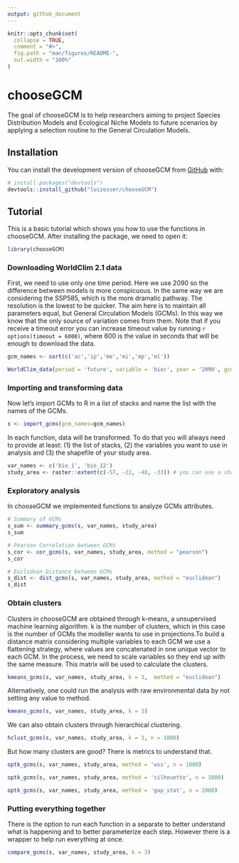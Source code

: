 ```yaml
---
output: github_document
---
```


<!-- README.md is generated from README.Rmd. Please edit that file -->

```r
knitr::opts_chunk$set(
  collapse = TRUE,
  comment = "#>",
  fig.path = "man/figures/README-",
  out.width = "100%"
)
```

# chooseGCM

<!-- badges: start -->
<!-- badges: end -->

The goal of chooseGCM is to help researchers aiming to project Species Distribution Models and Ecological Niche Models to future scenarios by applying a selection routine to the General Circulation Models.

## Installation

You can install the development version of chooseGCM from [GitHub](https://github.com/) with:

``` r
# install.packages("devtools")
devtools::install_github("luizesser/chooseGCM")
```

## Tutorial

This is a basic tutorial which shows you how to use the functions in chooseGCM. After installing the package, we need to open it:

```r
library(chooseGCM)
```


### Downloading WorldClim 2.1 data

First, we need to use only one time period. Here we use 2090 so the difference between models is more conspicuous. In the same way we are considering the SSP585, which is the more dramatic pathway. The resolution is the lowest to be quicker. The aim here is to maintain all parameters equal, but General Circulation Models (GCMs). In this way we know that the only source of variation comes from them. Note that if you receive a timeout error you can increase timeout value by running `r options(timeout = 6000)`, where 600 is the value in seconds that will be enough to download the data.

```r
gcm_names <- sort(c('ac','ip','me','mi','mp','ml'))

WorldClim_data(period = 'future', variable = 'bioc', year = '2090', gcm = gcm_names, ssp = '585', resolution = 10)
```


### Importing and transforming data

Now let's import GCMs to R in a list of stacks and name the list with the names of the GCMs.

```r
s <- import_gcms(gcm_names=gcm_names)
```


In each function, data will be transformed. To do that you will always need to provide at least: (1) the list of stacks, (2) the variables you want to use in analysis and (3) the shapefile of your study area. 

```r
var_names <- c('bio_1', 'bio_12')
study_area <- raster::extent(c(-57, -22, -48, -33)) # you can use a shapefile here
```


### Exploratory analysis

In chooseGCM we implemented functions to analyze GCMs attributes.

```r
# Summary of GCMs
s_sum <- summary_gcms(s, var_names, study_area)
s_sum
```


```r
# Pearson Correlation between GCMs
s_cor <- cor_gcms(s, var_names, study_area, method = "pearson")
s_cor
```


```r
# Euclidean Distance between GCMs
s_dist <- dist_gcms(s, var_names, study_area, method = "euclidean")
s_dist
```


### Obtain clusters

Clusters in chooseGCM are obtained through k-means, a unsupervised machine learning algorithm. k is the number of clusters, which in this case is the number of GCMs the modeller wants to use in projections.To build a distance matrix considering multiple variables to each GCM we use a flattening strategy, where values are concatenated in one unique vector to each GCM. In the process, we need to scale variables so they end up with the same measure. This matrix will be used to calculate the clusters.

```r
kmeans_gcms(s, var_names, study_area, k = 3,  method = "euclidean")
```


Alternatively, one could run the analysis with raw environmental data by not setting any value to method.

```r
kmeans_gcms(s, var_names, study_area, k = 3)
```


We can also obtain clusters through hierarchical clustering.

```r
hclust_gcms(s, var_names, study_area, k = 3, n = 1000)
```


But how many clusters are good? There is metrics to understand that.

```r
optk_gcms(s, var_names, study_area, method = 'wss', n = 1000)
```


```r
optk_gcms(s, var_names, study_area, method = 'silhouette', n = 1000)
```


```r
optk_gcms(s, var_names, study_area, method = 'gap_stat', n = 1000)
```


### Putting everything together

There is the option to run each function in a separate to better understand what is happening and to better parameterize each step. However there is a wrapper to help run everything at once.

```r
compare_gcms(s, var_names, study_area, k = 3)
```

